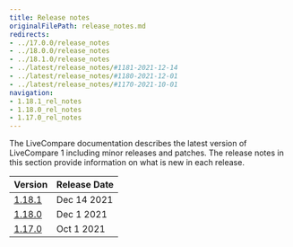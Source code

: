 ```yaml
---
title: Release notes
originalFilePath: release_notes.md
redirects:
- ../17.0.0/release_notes
- ../18.0.0/release_notes
- ../18.1.0/release_notes
- ../latest/release_notes/#1181-2021-12-14
- ../latest/release_notes/#1180-2021-12-01
- ../latest/release_notes/#1170-2021-10-01
navigation: 
- 1.18.1_rel_notes
- 1.18.0_rel_notes
- 1.17.0_rel_notes
---
```


The LiveCompare documentation describes the latest version of LiveCompare 1 including minor releases and patches. The release notes in this section provide information on what is new in each release. 

| Version                      | Release Date | 
| ---------------------------- | ------------ | 
| [1.18.1](1.18.1_rel_notes)   | Dec 14 2021  |
| [1.18.0](1.18.0_rel_notes)   | Dec 1 2021   |
| [1.17.0](1.17.0_rel_notes)   | Oct 1 2021   |